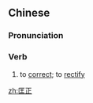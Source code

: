 ==Chinese==
{{zh-forms}}

===Pronunciation===
{{zh-pron
|m=kuāngzhèng
|c=hong1 zing3
|mn=khong-chèng
|cat=v
}}

===Verb===
{{zh-verb}}

# {{lb|zh|literary}} to [[correct]]; to [[rectify]]

[[zh:匡正]]